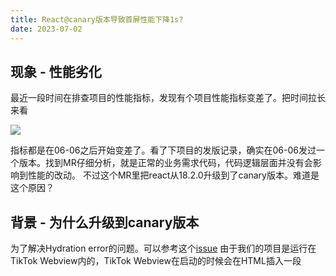 ```yaml
---
title: React@canary版本导致首屏性能下降1s?
date: 2023-07-02
---
```



## 现象 - 性能劣化

最近一段时间在排查项目的性能指标，发现有个项目性能指标变差了。把时间拉长来看

![](../public/27/cwv.png)

指标都是在06-06之后开始变差了。看了下项目的发版记录，确实在06-06发过一个版本。找到MR仔细分析，就是正常的业务需求代码，代码逻辑层面并没有会影响到性能的改动。 不过这个MR里把react从18.2.0升级到了canary版本。难道是这个原因？

## 背景 - 为什么升级到canary版本

为了解决Hydration error的问题。可以参考这个[issue](https://github.com/facebook/react/issues/24430)
由于我们的项目是运行在TikTok Webview内的，TikTok Webview在启动的时候会在HTML插入一段<script/>标签，就会导致服务端返回的HTML，与客户端的实际的HTML不匹配，从而导致Hydration报错。这会有两个问题

- 可能会导致FOUC，影响用户体验
- JS错误监控都是hydartion error相关的错，导致其他错误被隐藏，不好排查

![](../public/27/js-error.jpeg)

![](../public/27/js-error-list.png)

升级到canary版本后，JS错误数减少了99%，hydration相关的错也几乎消失了。

## 原因 - 那为什么会导致性能劣化？

我们比较一下两个版本的输出的HTML

**react@18.2.0**
![](../public/27/react-18.png)

**react@canary**
![](../public/27/react-canary.png)

**react@canary**版本把 _`moduleprelaod`_ 都被移到 _`<head>`_ 标签里了。难道是这个原因？Google一下后确实发现两个相关的issue

- [Option to disable modulepreload](https://github.com/vitejs/vite/issues/5120)
- [Opt-in / opt-out of module preloading](https://github.com/vitejs/vite/issues/5991)

从第二个[issue](https://github.com/vitejs/vite/issues/5991)中用户提供的数据可以看到，使用 _`modulepreload`_ 后首屏耗时增加了1s

![](../public/27/modulepreload.png)

而从[httparchive](https://almanac.httparchive.org/en/2021/resource-hints#correlation-with-core-web-vitals)2021年的统计数据里也给出一样的结论 - preload hints越多，core web vitas指标就越差

![](../public/27/preloads.png)

**原因就在于过多的preload hints，就会抢占网络资源，从而导致核心资源的加载时机被延迟，影响核心资源的加载速度，从而影响页面的核心性能指标。**

以我们的项目为例， _`modulepreload`_ 都被移到 _`<head>`_ 标签中，且都排在样式前面。就会推迟样式完成加载的时间，而样式资源是阻塞页面渲染的，也就导致整个页面的渲染时间被推迟了。首屏性能就会变差

## 解决方案 - 降级到18.2.0

![](../public/27/downgrade.png)

![](../public/27/lcp.png)

降级后效果明显，FCP，LCP都降了接近20%

针对这个问题，我也分别给react和remix建了issue
- [react issue](https://github.com/facebook/react/issues/26705)
- [remix issue](https://github.com/remix-run/remix/discussions/6685)

至于Hydration报错的问题，只能找一个新的方案来处理了

